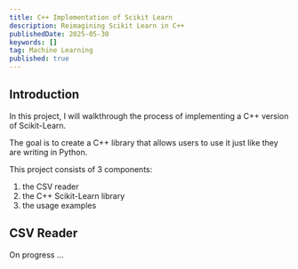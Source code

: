 ```yaml
---
title: C++ Implementation of Scikit Learn
description: Reimagining Scikit Learn in C++
publishedDate: 2025-05-30
keywords: []
tag: Machine Learning
published: true
---
```


## Introduction

In this project, I will walkthrough the process of 
implementing a C++ version of Scikit-Learn.

The goal is to create a C++ library that allows users to use it
just like they are writing in Python.

This project consists of 3 components:
1. the CSV reader
2. the C++ Scikit-Learn library
3. the usage examples

## CSV Reader

On progress ...